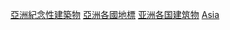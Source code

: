 {{Commonscat|Monuments and memorials in Asia by country}}
{{容器分類}}

[[Category:亞洲紀念性建築物|]]
[[Category:亞洲各國地標|]]
[[Category:亚洲各国建筑物|]]
[[Category:各國紀念性建築物|Asia]]